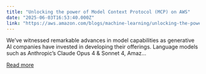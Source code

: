 ```yaml
---
title: "Unlocking the power of Model Context Protocol (MCP) on AWS"
date: "2025-06-03T16:53:40.000Z"
link: "https://aws.amazon.com/blogs/machine-learning/unlocking-the-power-of-model-context-protocol-mcp-on-aws/"
---
```


We’ve witnessed remarkable advances in model capabilities as generative AI companies have invested in developing their offerings. Language models such as Anthropic’s Claude Opus 4 &amp; Sonnet 4, Amaz...

[Read more](https://aws.amazon.com/blogs/machine-learning/unlocking-the-power-of-model-context-protocol-mcp-on-aws/)
